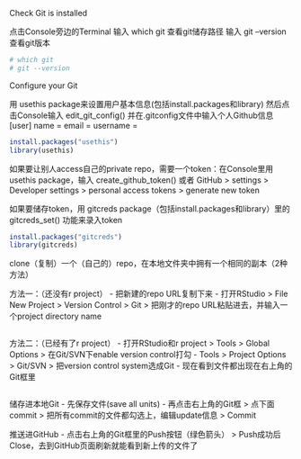 Check Git is installed

点击Console旁边的Terminal
输入 which git 查看git储存路径
输入 git --version 查看git版本
```r
# which git
# git --version
```

Configure your Git

用 usethis package来设置用户基本信息(包括install.packages和library)
然后点击Console输入 edit_git_config() 并在.gitconfig文件中输入个人Github信息
[user]
    name = 
    email = 
    username = 
```r
install.packages("usethis")
library(usethis)
```

如果要让别人access自己的private repo，需要一个token：在Console里用 usethis package，输入 create_github_token() 或者 GitHub > settings > Developer settings > personal access tokens > generate new token

如果要储存token，用 gitcreds package（包括install.packages和library）里的 gitcreds_set() 功能来录入token

```r
install.packages("gitcreds")
library(gitcreds)
```

clone（复制）一个（自己的）repo，在本地文件夹中拥有一个相同的副本（2种方法）

方法一：（还没有r project）
- 把新建的repo URL复制下来
- 打开RStudio > File New Project > Version Control > Git > 把刚才的repo URL粘贴进去，并输入一个project directory name
```r
```

方法二：（已经有了r project）
- 打开RStudio和r project > Tools > Global Options > 在Git/SVN下enable version control打勾
- Tools > Project Options > Git/SVN > 把version control system选成Git
- 现在看到文件都出现在右上角的Git框里
```r
```

储存进本地Git
- 先保存文件(save all units)
- 再点击右上角的Git框 > 点下面commit > 把所有commit的文件都勾选上，编辑update信息 > Commit

推送进GitHub
- 点击右上角的Git框里的Push按钮（绿色箭头） > Push成功后Close，去到GitHub页面刷新就能看到新上传的文件了
```r
```


```r

```


```r

```


```r

```


```r

```


```r

```


```r

```


```r

```


```r

```
